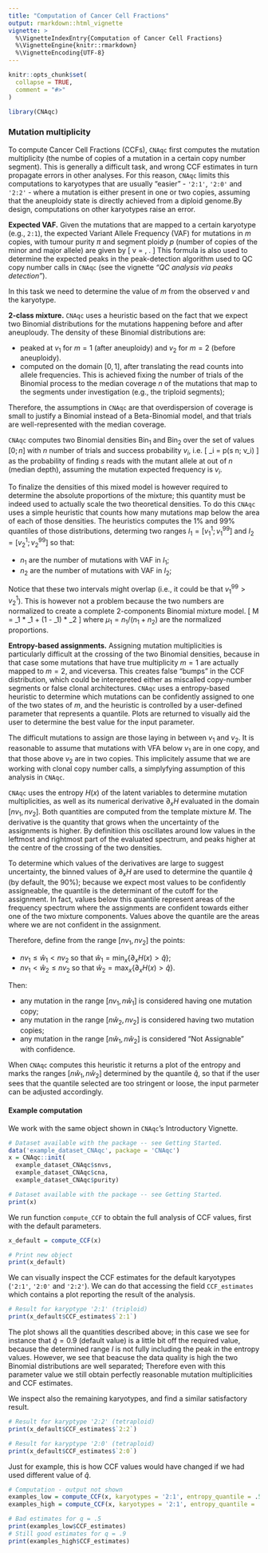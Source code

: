 ```yaml
---
title: "Computation of Cancer Cell Fractions"
output: rmarkdown::html_vignette
vignette: >
  %\VignetteIndexEntry{Computation of Cancer Cell Fractions}
  %\VignetteEngine{knitr::rmarkdown}
  %\VignetteEncoding{UTF-8}
---
```


```r
knitr::opts_chunk$set(
  collapse = TRUE,
  comment = "#>"
)
```

```r
library(CNAqc)
```

### Mutation multiplicity

To compute Cancer Cell Fractions (CCFs), `CNAqc` first computes the mutation multiplicity (the numbe of copies of a mutation in a certain copy number segment). This is generally a difficult task, and wrong CCF estimates in turn propagate errors in other analyses. For this reason, `CNAqc` limits this computations to karyotypes that are usually "easier" - `'2:1'`, `'2:0'` and `'2:2'` - where a mutation is either present in one or two copies, assuming that the aneuploidy state is directly achieved from a diploid genome.By design, computations on other karyotypes raise an error.

**Expected VAF.** Given the mutations that are mapped to a certain karyotype (e.g., `2:1`), the expected Variant Allele Frequency (VAF) for mutations in $m$ copies, with tumour purity $\pi$ and segment ploidy $p$ (number of copies of the minor and major allele) are given by
\[
v = \dfrac{m \pi}{
2 (1 - \pi) + \pi p 
} \, .
\]
This formula is also used to determine the expected peaks in the peak-detection algorithm used to QC copy number calls in `CNAqc` (see the vignette *"QC analysis via peaks detection"*).

In this task we need to determine the value of $m$ from the observed $v$ and the karyotype. 

**2-class mixture.** `CNAqc` uses a heuristic based on the fact that we expect two Binomial distributions for the mutations happening before and after aneuploudy. The density of these Binomial distributions  are:

* peaked at $v_1$ for $m = 1$ (after aneuploidy) and $v_2$ for $m = 2$  (before aneuploidy). 
* computed on the domain $[0, 1]$, after translating the read counts into allele frequencies. This is achieved fixing the number of trials of the Binomial process to the median coverage $n$ of the mutations that map to the segments under investigation (e.g., the triploid segments);

Therefore, the assumptions in `CNAqc` are that overdispersion of coverage is small to justify a Binomial instead of a Beta-Binomial model, and that trials are well-represented with the median coverage.

`CNAqc` computes two Binomial densities $\text{Bin}_1$ and $\text{Bin}_2$ over the set of values $[0; n]$ with $n$ number of trials and success probability $v_i$, i.e.
\[
\text{Bin}_i = p(s \mid n; v_i)
\]
as the probability of finding $s$ reads with the mutant allele at out of $n$ (median depth), assuming the mutation expected frequency is $v_i$.

To finalize the densities of this mixed model is however required to determine the absolute proportions of the mixture; this quantity must be indeed used to actually scale the two theoretical densities. To do this `CNAqc` uses a simple heuristic that counts how many mutations map below the area of each of those densities. The heuristics computes the 1% and 99% quantiles of those distributions, determing two ranges $I_1 = [v_1^1; v_1^{99}]$ and $I_2 = [v_2^1; v_2^{99}]$ so that:

* $n_1$ are the number of mutations with VAF in $I_1$; 
* $n_2$ are the number of mutations with VAF in $I_2$; 

Notice that these two intervals might overlap (i.e., it could be that $v_1^{99} > v_2^{1}$). This is however not a problem because the two numbers are normalized to create  a complete 2-components Binomial mixture model.
\[
M = \mu_1 * \text{Bin}_1 + (1 - \mu_1) * \text{Bin}_2
\]
where $\mu_1 = n_1/(n_1+n_2)$ are the normalized  proportions. 


**Entropy-based assignments.** Assigning mutation multiplicities is particularly difficult at the crossing of the two Binomial densities, because in that case some mutations that have true  multiplicity $m=1$ are actually mapped to $m=2$, and viceversa. This creates false "bumps" in the CCF distribution, which could be interepreted either as miscalled copy-number segments or false clonal architectures. `CNAqc` uses a entropy-based heuristic to determine which mutations can be confidently assigned to one of the two states of $m$, and the heuristic is controlled by a user-defined parameter that represents a quantile. Plots are returned to visually aid the user to determine the best value for the input parameter.

The difficult mutations to assign are those laying in between $v_1$ and $v_2$. It is reasonable to assume that mutations with VFA below $v_1$ are in one copy, and that those above $v_2$ are in two copies. This implicitely assume that we are working with clonal copy number calls, a simplyfying assumption of this analysis in `CNAqc`.

`CNAqc` uses the entropy $H(x)$ of the latent variables to determine mutation multiplicities, as well as its numerical derivative $\partial_x H$ evaluated in the domain $[nv_1, nv_2]$. Both quantities are computed from the template mixture $M$. The derivative is the quantity that grows when the uncertainty of the assignments is higher. By definitiion this oscillates around low values in the leftmost and rightmost part of the evaluated spectrum, and peaks higher at the centre of the crossing of the two densities.

To determine which values of the derivatives are large to suggest uncertainty, the binned values of $\partial_x H$ are used to determine the quantile $\hat{q}$ (by default, the 90%); because we expect most values to be confidently assigneable, the quantile is the determinant of the cutoff for the assignment. In fact, values below this quantile represent areas of the frequency spectrum where the assignments are confident towards either one of the two mixture components. Values above the quantile are the areas where we are not confident in the assignment. 

Therefore, define from the range $[nv_1, nv_2]$ the points:

* $nv_1 \leq \hat{w}_1 < nv_2$ so that $\hat{w}_1 = \min_{x}\{\partial_x H(x) > \hat{q}\}$;
* $nv_1 < \hat{w}_2 \leq nv_2$ so that $\hat{w}_2 = \max_{x}\{\partial_x H(x) > \hat{q}\}$.

Then:

* any mutation in the range $[nv_1, n\hat{w}_1]$  is considered having one mutation copy;
* any mutation in the range $[n\hat{w}_2, nv_2]$  is considered having two mutation copies;
* any mutation in the range $[n\hat{w}_1, n\hat{w}_2]$  is considered "Not Assignable" with confidence.

When `CNAqc` computes this heuristic it returns a plot of the entropy and marks the ranges $[n\hat{w}_1, n\hat{w}_2]$  determined by the quantile $\hat{q}$, so that if the user sees that the quantile selected are too stringent or loose, the input parmeter can be adjusted accordingly.

#### Example computation

We work with the same object shown in `CNAqc`'s Introductory Vignette.

```r
# Dataset available with the package -- see Getting Started.
data('example_dataset_CNAqc', package = 'CNAqc')
x = CNAqc::init(
  example_dataset_CNAqc$snvs, 
  example_dataset_CNAqc$cna,
  example_dataset_CNAqc$purity)
```

```r
# Dataset available with the package -- see Getting Started.
print(x)
```
We run function `compute_CCF` to obtain the full analysis of CCF values, first with the default parameters. 
```r
x_default = compute_CCF(x)

# Print new object
print(x_default)
```
We can visually inspect the CCF estimates for the default karyotypes (`'2:1'`, `'2:0'` and `'2:2'`). We can do that accessing the field `CCF_estimates` which contains a plot reporting the result of the analysis.
```r
# Result for karyptype '2:1' (triploid)
print(x_default$CCF_estimates$`2:1`)
```
The plot shows all the quantities described above; in this case we see for instance that $\hat{q} = 0.9$ (default value) is a little bit off the required value, because the determined range $I$ is not fully including the peak in the entropy values. However, we see that beacuse the data quality is high the two Binomial distributions are well separated; Therefore even with this parameter value we still obtain perfectly reasonable mutation multiplicities and CCF estimates. 

We inspect also the remaining karyotypes, and find a similar satisfactory result.
```r
# Result for karyptype '2:2' (tetraploid)
print(x_default$CCF_estimates$`2:2`)

# Result for karyptype '2:0' (tetraploid)
print(x_default$CCF_estimates$`2:0`)
```

Just for example, this is how CCF values would have changed if we had used different value of $\hat{q}$.

```r
# Computation - output not shown
examples_low = compute_CCF(x, karyotypes = '2:1', entropy_quantile = .5)
examples_high = compute_CCF(x, karyotypes = '2:1', entropy_quantile = .99)
```
```r
# Bad estimates for q = .5
print(examples_low$CCF_estimates)
# Still good estimates for q = .9
print(examples_high$CCF_estimates)
```


